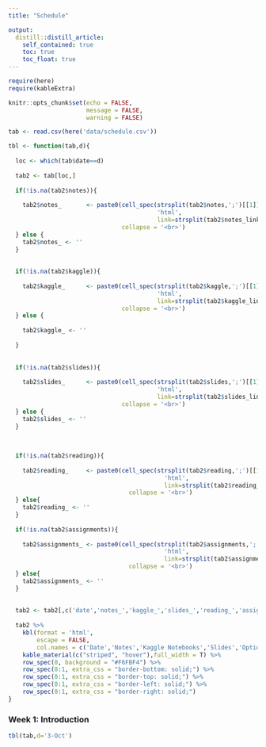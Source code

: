 ---
title: "Schedule"

output:
  distill::distill_article:
    self_contained: true
    toc: true
    toc_float: true
---

```{r, include=FALSE}
require(here)
require(kableExtra)

knitr::opts_chunk$set(echo = FALSE,
                      message = FALSE,
                      warning = FALSE)

tab <- read.csv(here('data/schedule.csv'))
```

```{r}

tbl <- function(tab,d){
  
  loc <- which(tab$date==d)
  
  tab2 <- tab[loc,]
  
  if(!is.na(tab2$notes)){
    
    tab2$notes_       <- paste0(cell_spec(strsplit(tab2$notes,';')[[1]],
                                          'html',
                                          link=strsplit(tab2$notes_link,';')[[1]]),
                                collapse = '<br>')
  } else {
    tab2$notes_ <- ''
  }
  
  
  if(!is.na(tab2$kaggle)){
    
    tab2$kaggle_      <- paste0(cell_spec(strsplit(tab2$kaggle,';')[[1]],
                                          'html',
                                          link=strsplit(tab2$kaggle_link,';')[[1]]),
                                collapse = '<br>')
  } else {
    
    tab2$kaggle_ <- ''
    
  }
  
  
  if(!is.na(tab2$slides)){
      
    tab2$slides_      <- paste0(cell_spec(strsplit(tab2$slides,';')[[1]],
                                          'html',
                                          link=strsplit(tab2$slides_link,';')[[1]]),
                                collapse = '<br>')
  } else {
    tab2$slides_ <- ''
  }
  
  
  
  if(!is.na(tab2$reading)){
     
    tab2$reading_     <- paste0(cell_spec(strsplit(tab2$reading,';')[[1]],
                                            'html',
                                            link=strsplit(tab2$reading_link,';')[[1]]),
                                  collapse = '<br>')
  } else{
    tab2$reading_ <- ''
  }
  
  if(!is.na(tab2$assignments)){
    
    tab2$assignments_ <- paste0(cell_spec(strsplit(tab2$assignments,';')[[1]],
                                            'html',
                                            link=strsplit(tab2$assignments_link,';')[[1]]),
                                  collapse = '<br>')
  } else{
    tab2$assignments_ <- ''
  }
  
  
  tab2 <- tab2[,c('date','notes_','kaggle_','slides_','reading_','assignments_')]
  
  tab2 %>%
    kbl(format = 'html',
        escape = FALSE,
        col.names = c('Date','Notes','Kaggle Notebooks','Slides','Optional Reading','Assignments')) %>%
    kable_material(c("striped", "hover"),full_width = T) %>%
    row_spec(0, background = "#F6FBF4") %>%
    row_spec(0:1, extra_css = "border-bottom: solid;") %>%
    row_spec(0:1, extra_css = "border-top: solid;") %>%
    row_spec(0:1, extra_css = "border-left: solid;") %>%
    row_spec(0:1, extra_css = "border-right: solid;")
}
```

### Week 1: Introduction

```{r}

tbl(tab,d='3-Oct')

```
<br>
<br>
<br>


